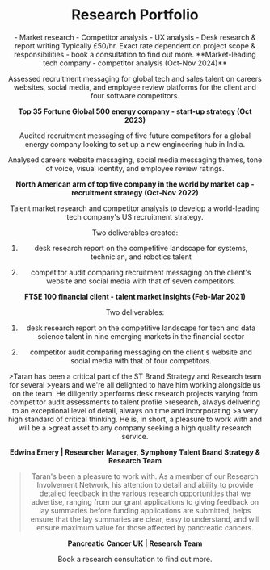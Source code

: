 
<Header buttonText="About Me" buttonHref="/" />

# Research Portfolio

<Collapsible title="What I Can Do For You">
- Market research 
- Competitor analysis
- UX analysis 
- Desk research & report writing
</Collapsible>

<Collapsible title="Rates">
Typically £50/hr. Exact rate dependent on project scope & responsibilities - book a <Link href="https://cal.com/taranglasson/research-consultation" target="_blank" rel="noopener noreferrer">consultation</Link> to find out more.
</Collapsible>

<Collapsible title="Project Highlights">
**Market-leading tech company - competitor analysis (Oct-Nov 2024)**

Assessed recruitment messaging for global tech and sales talent on careers websites, social media, and employee review platforms for the client and four software competitors. 

**Top 35 Fortune Global 500 energy company - start-up strategy (Oct 2023)**

Audited recruitment messaging of five future competitors for a global energy company looking to set up a new engineering hub in India.

Analysed careers website messaging, social media messaging themes, tone of voice, visual identity, and employee review ratings.  

**North American arm of top five company in the world by market cap - recruitment strategy (Oct-Nov 2022)** 

Talent market research and competitor analysis to develop a world-leading tech company's US recruitment strategy.

Two deliverables created: 

1) desk research report on the competitive landscape for systems, technician, and robotics talent

2) competitor audit comparing recruitment messaging on the client's website and social media with that of seven competitors. 

**FTSE 100 financial client - talent market insights (Feb-Mar 2021)** 

Two deliverables: 

1) desk research report on the competitive landscape for tech and data science talent in nine emerging markets in the financial sector

2) competitor audit comparing messaging on the client's website and social media with that of four competitors. 
</Collapsible>

<Collapsible title="Testimonials">
>Taran has been a critical part of the ST Brand Strategy and Research team for several 
>years and we're all delighted to have him working alongside us on the team. He diligently 
>performs desk research projects varying from competitor audit assessments to talent profile 
>research, always delivering to an exceptional level of detail, always on time and incorporating 
>a very high standard of critical thinking. He is, in short, a pleasure to work with and will be a 
>great asset to any company seeking a high quality research service.  

**Edwina Emery | Researcher Manager, Symphony Talent Brand Strategy & Research Team**

>Taran's been a pleasure to work with. As a member of our Research Involvement Network, his 
>attention to detail and ability to provide detailed feedback in the various research opportunities 
>that we advertise, ranging from our grant applications to giving feedback on lay summaries before 
>funding applications are submitted, helps ensure that the lay summaries are clear, easy to 
>understand, and will ensure maximum value for those affected by pancreatic cancers. 

**Pancreatic Cancer UK | Research Team**
</Collapsible>

Book a <Link href="https://cal.com/taranglasson/research-consultation" target="_blank" rel="noopener noreferrer">research consultation</Link> to find out more.

<div className="mt-8">
  <SocialLinks />
</div>

